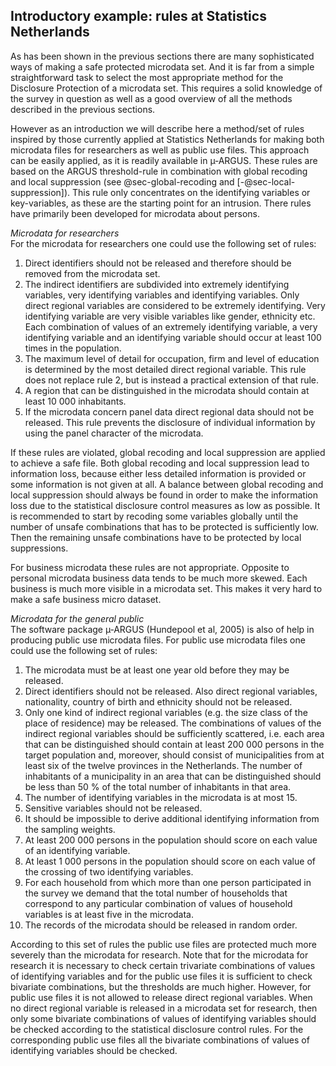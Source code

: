 ## Introductory example: rules at Statistics Netherlands {#sec-intro-example}

As has been shown in the previous sections there are many sophisticated ways of making a safe protected microdata set. And it is far from a simple straightforward task to select the most appropriate method for the Disclosure Protection of a microdata set. This requires a solid knowledge of the survey in question as well as a good overview of all the methods described in the previous sections.

However as an introduction we will describe here a method/set of rules inspired by those currently applied at Statistics Netherlands for making both microdata files for researchers as well as public use files. This approach can be easily applied, as it is readily available in μ‑ARGUS. These rules are based on the ARGUS threshold-rule in combination with global recoding and local suppression (see @sec-global-recoding and [-@sec-local-suppression]). This rule only concentrates on the identifying variables or key-variables, as these are the starting point for an intrusion. There rules have primarily been developed for microdata about persons.

*Microdata for researchers*\
For the microdata for researchers one could use the following set of rules:

1.  Direct identifiers should not be released and therefore should be removed from the microdata set.
2. The indirect identifiers are subdivided into extremely identifying variables, very identifying variables and identifying variables. Only direct regional variables are considered to be extremely identifying. Very identifying variable are very visible variables like gender, ethnicity etc. Each combination of values of an extremely identifying variable, a very identifying variable and an identifying variable should occur at least 100 times in the population.
3. The maximum level of detail for occupation, firm and level of education is determined by the most detailed direct regional variable. This rule does not replace rule 2, but is instead a practical extension of that rule.
4. A region that can be distinguished in the microdata should contain at least 10 000 inhabitants.
5. If the microdata concern panel data direct regional data should not be released. This rule prevents the disclosure of individual information by using the panel character of the microdata.

If these rules are violated, global recoding and local suppression are applied to achieve a safe file. Both global recoding and local suppression lead to information loss, because either less detailed information is provided or some information is not given at all. A balance between global recoding and local suppression should always be found in order to make the information loss due to the statistical disclosure control measures as low as possible. It is recommended to start by recoding some variables globally until the number of unsafe combinations that has to be protected is sufficiently low. Then the remaining unsafe combinations have to be protected by local suppressions.

For business microdata these rules are not appropriate. Opposite to personal microdata business data tends to be much more skewed. Each business is much more visible in a microdata set. This makes it very hard to make a safe business micro dataset.

*Microdata for the general public*\
The software package μ‑ARGUS (Hundepool et al, 2005) is also of help in producing public use microdata files. For public use microdata files one could use the following set of rules:

1. The microdata must be at least one year old before they may be released.
2. Direct identifiers should not be released. Also direct regional variables, nationality, country of birth and ethnicity should not be released.
3. Only one kind of indirect regional variables (e.g. the size class of the place of residence) may be released. The combinations of values of the indirect regional variables should be sufficiently scattered, i.e. each area that can be distinguished should contain at least 200 000 persons in the target population and, moreover, should consist of municipalities from at least six of the twelve provinces in the Netherlands. The number of inhabitants of a municipality in an area that can be distinguished should be less than 50 % of the total number of inhabitants in that area.
4. The number of identifying variables in the microdata is at most 15.
5. Sensitive variables should not be released.
6. It should be impossible to derive additional identifying information from the sampling weights.
7. At least 200 000 persons in the population should score on each value of an identifying variable.
8. At least 1 000 persons in the population should score on each value of the crossing of two identifying variables.
9. For each household from which more than one person participated in the survey we demand that the total number of households that correspond to any particular combination of values of household variables is at least five in the microdata.
10. The records of the microdata should be released in random order.

According to this set of rules the public use files are protected much more severely than the microdata for research. Note that for the microdata for research it is necessary to check certain trivariate combinations of values of identifying variables and for the public use files it is sufficient to check bivariate combinations, but the thresholds are much higher. However, for public use files it is not allowed to release direct regional variables. When no direct regional variable is released in a microdata set for research, then only some bivariate combinations of values of identifying variables should be checked according to the statistical disclosure control rules. For the corresponding public use files all the bivariate combinations of values of identifying variables should be checked.

